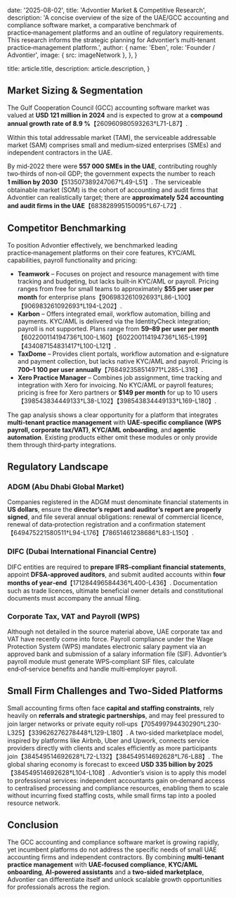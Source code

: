 
  date: '2025-08-02',
  title: 'Advontier Market & Competitive Research',
  description:
    'A concise overview of the size of the UAE/GCC accounting and compliance software market, a comparative benchmark of practice‑management platforms and an outline of regulatory requirements. This research informs the strategic planning for Advontier’s multi‑tenant practice‑management platform.',
  author: {
    name: 'Eben',
    role: 'Founder / Advontier',
    image: { src: imageNetwork },
  },
}

  title: article.title,
  description: article.description,
}

## Market Sizing & Segmentation

The Gulf Cooperation Council (GCC) accounting software market was valued at **USD 121 million in 2024** and is expected to grow at a **compound annual growth rate of 8.9 %**【260960980593263†L71-L87】.  

Within this total addressable market (TAM), the serviceable addressable market (SAM) comprises small and medium‑sized enterprises (SMEs) and independent contractors in the UAE.  

By mid‑2022 there were **557 000 SMEs in the UAE**, contributing roughly two‑thirds of non‑oil GDP; the government expects the number to reach **1 million by 2030**【513507389247067†L49-L51】.  The serviceable obtainable market (SOM) is the cohort of accounting and audit firms that Advontier can realistically target; there are **approximately 524 accounting and audit firms in the UAE**【683828995150095†L67-L72】.

## Competitor Benchmarking

To position Advontier effectively, we benchmarked leading practice‑management platforms on their core features, KYC/AML capabilities, payroll functionality and pricing:

- **Teamwork** – Focuses on project and resource management with time tracking and budgeting, but lacks built‑in KYC/AML or payroll.  Pricing ranges from free for small teams to approximately **$55 per user per month** for enterprise plans【906983261092693†L86-L100】【906983261092693†L194-L202】.
- **Karbon** – Offers integrated email, workflow automation, billing and payments.  KYC/AML is delivered via the IdentityCheck integration; payroll is not supported.  Plans range from **$59–$89 per user per month**【602200114194736†L100-L160】【602200114194736†L165-L199】【434087154831417†L100-L121】.
- **TaxDome** – Provides client portals, workflow automation and e‑signature and payment collection, but lacks native KYC/AML and payroll.  Pricing is **$700–$1 100 per user annually**【768492358514971†L285-L316】.
- **Xero Practice Manager** – Combines job assignment, time tracking and integration with Xero for invoicing.  No KYC/AML or payroll features; pricing is free for Xero partners or **$149 per month** for up to 10 users【398543834449133†L38-L102】【398543834449133†L169-L180】.

The gap analysis shows a clear opportunity for a platform that integrates **multi‑tenant practice management** with **UAE‑specific compliance (WPS payroll, corporate tax/VAT)**, **KYC/AML onboarding**, and **agentic automation**.  Existing products either omit these modules or only provide them through third‑party integrations.

## Regulatory Landscape

### ADGM (Abu Dhabi Global Market)

Companies registered in the ADGM must denominate financial statements in **US dollars**, ensure the **director’s report and auditor’s report are properly signed**, and file several annual obligations: renewal of commercial licence, renewal of data‑protection registration and a confirmation statement【649475221580511†L94-L176】【78651461238686†L83-L150】.

### DIFC (Dubai International Financial Centre)

DIFC entities are required to **prepare IFRS‑compliant financial statements**, appoint **DFSA‑approved auditors**, and submit audited accounts within **four months of year‑end**【171284496584436†L400-L436】.  Documentation such as trade licences, ultimate beneficial owner details and constitutional documents must accompany the annual filing.

### Corporate Tax, VAT and Payroll (WPS)

Although not detailed in the source material above, UAE corporate tax and VAT have recently come into force.  Payroll compliance under the Wage Protection System (WPS) mandates electronic salary payment via an approved bank and submission of a salary information file (SIF).  Advontier’s payroll module must generate WPS‑compliant SIF files, calculate end‑of‑service benefits and handle multi‑employer payroll.

## Small Firm Challenges and Two‑Sided Platforms

Small accounting firms often face **capital and staffing constraints**, rely heavily on **referrals and strategic partnerships**, and may feel pressured to join larger networks or private equity roll‑ups【705499794430290†L230-L325】【339626276278448†L129-L180】.  A two‑sided marketplace model, inspired by platforms like Airbnb, Uber and Upwork, connects service providers directly with clients and scales efficiently as more participants join【384549514692628†L72-L132】【384549514692628†L76-L88】.  The global sharing economy is forecast to exceed **USD 335 billion by 2025**【384549514692628†L104-L108】.  Advontier’s vision is to apply this model to professional services: independent accountants gain on‑demand access to centralised processing and compliance resources, enabling them to scale without incurring fixed staffing costs, while small firms tap into a pooled resource network.

## Conclusion

The GCC accounting and compliance software market is growing rapidly, yet incumbent platforms do not address the specific needs of small UAE accounting firms and independent contractors.  By combining **multi‑tenant practice management** with **UAE‑focused compliance**, **KYC/AML onboarding**, **AI‑powered assistants** and a **two‑sided marketplace**, Advontier can differentiate itself and unlock scalable growth opportunities for professionals across the region.